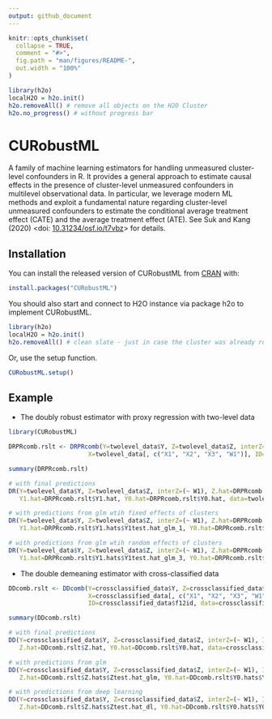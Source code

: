 ```yaml
---
output: github_document
---
```


<!-- README.md is generated from README.Rmd. Please edit that file -->

```r
knitr::opts_chunk$set(
  collapse = TRUE,
  comment = "#>",
  fig.path = "man/figures/README-",
  out.width = "100%"
)

library(h2o)
localH2O = h2o.init()
h2o.removeAll() # remove all objects on the H2O Cluster
h2o.no_progress() # without progress bar
```

# CURobustML

A family of machine learning estimators for handling unmeasured cluster-level confounders in R. It provides a general approach to estimate causal effects in the presence of cluster-level unmeasured confounders in multilevel observational data. In particular, we leverage modern ML methods and exploit a fundamental nature regarding cluster-level unmeasured confounders to estimate the conditional average treatment effect (CATE) and the average treatment effect (ATE). See Suk and Kang (2020) <doi: [10.31234/osf.io/t7vbz](https://doi.org/10.31234/osf.io/t7vbz)> for details.

## Installation

You can install the released version of CURobustML from [CRAN](https://CRAN.R-project.org) with:

``` r
install.packages("CURobustML")
```

You should also start and connect to H2O instance via package h2o to implement CURobustML. 

```r
library(h2o)
localH2O = h2o.init()
h2o.removeAll() # clean slate - just in case the cluster was already running
```

Or, use the setup function.

```r
CURobustML.setup()
```


## Example

- The doubly robust estimator with proxy regression with two-level data

```r
library(CURobustML)

DRPRcomb.rslt <- DRPRcomb(Y=twolevel_data$Y, Z=twolevel_data$Z, interZ=(~ W1),
                      X=twolevel_data[, c("X1", "X2", "X3", "W1")], ID=twolevel_data$id, data=twolevel_data)

summary(DRPRcomb.rslt)

# with final predictions
DR(Y=twolevel_data$Y, Z=twolevel_data$Z, interZ=(~ W1), Z.hat=DRPRcomb.rslt$Z.hat,
   Y1.hat=DRPRcomb.rslt$Y1.hat, Y0.hat=DRPRcomb.rslt$Y0.hat, data=twolevel_data)

# with predictions from glm wtih fixed effects of clusters
DR(Y=twolevel_data$Y, Z=twolevel_data$Z, interZ=(~ W1), Z.hat=DRPRcomb.rslt$Z.hats$Ztest.hat_glm_1,
   Y1.hat=DRPRcomb.rslt$Y1.hats$Y1test.hat_glm_1, Y0.hat=DRPRcomb.rslt$Y0.hats$Y0test.hat_glm_1, data=twolevel_data)

# with predictions from glm wtih random effects of clusters
DR(Y=twolevel_data$Y, Z=twolevel_data$Z, interZ=(~ W1), Z.hat=DRPRcomb.rslt$Z.hats$Ztest.hat_glm_3,
   Y1.hat=DRPRcomb.rslt$Y1.hats$Y1test.hat_glm_3, Y0.hat=DRPRcomb.rslt$Y0.hats$Y0test.hat_glm_3, data=twolevel_data)
```

- The double demeaning estimator with cross-classified data

```r
DDcomb.rslt <- DDcomb(Y=crossclassified_data$Y, Z=crossclassified_data$Z, interZ=(~ W1),
                      X=crossclassified_data[, c("X1", "X2", "X3", "W1", "Q1")],
                      ID=crossclassified_data$f12id, data=crossclassified_data)

summary(DDcomb.rslt)

# with final predictions
DD(Y=crossclassified_data$Y, Z=crossclassified_data$Z, interZ=(~ W1), ID=crossclassified_data$f12id,
   Z.hat=DDcomb.rslt$Z.hat, Y0.hat=DDcomb.rslt$Y0.hat, data=crossclassified_data)

# with predictions from glm
DD(Y=crossclassified_data$Y, Z=crossclassified_data$Z, interZ=(~ W1), ID=crossclassified_data$f12id,
   Z.hat=DDcomb.rslt$Z.hats$Ztest.hat_glm, Y0.hat=DDcomb.rslt$Y0.hats$Y0test.hat_glm, data=crossclassified_data)

# with predictions from deep learning
DD(Y=crossclassified_data$Y, Z=crossclassified_data$Z, interZ=(~ W1), ID=crossclassified_data$f12id,
   Z.hat=DDcomb.rslt$Z.hats$Ztest.hat_dl, Y0.hat=DDcomb.rslt$Y0.hats$Y0test.hat_dl, data=crossclassified_data)
```
